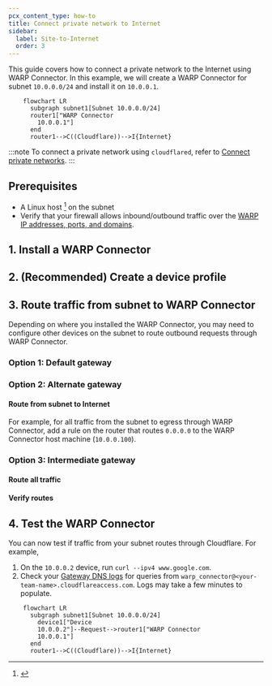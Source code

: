 ```yaml
---
pcx_content_type: how-to
title: Connect private network to Internet
sidebar:
  label: Site-to-Internet
  order: 3
---
```



This guide covers how to connect a private network to the Internet using WARP Connector. In this example, we will create a WARP Connector for subnet `10.0.0.0/24` and install it on `10.0.0.1`.

```mermaid
    flowchart LR
      subgraph subnet1[Subnet 10.0.0.0/24]
      router1["WARP Connector
        10.0.0.1"]
      end
      router1-->C((Cloudflare))-->I{Internet}
```

:::note
To connect a private network using `cloudflared`, refer to [Connect private networks](/cloudflare-one/connections/connect-networks/private-net/cloudflared/).
:::

## Prerequisites

- A Linux host [^1] on the subnet
- Verify that your firewall allows inbound/outbound traffic over the [WARP IP addresses, ports, and domains](/cloudflare-one/connections/connect-devices/warp/deployment/firewall/).

## 1. Install a WARP Connector

<Render file="tunnel/warp-connector-install" />

## 2. (Recommended) Create a device profile

<Render file="tunnel/warp-connector-device-profile" />

## 3. Route traffic from subnet to WARP Connector

Depending on where you installed the WARP Connector, you may need to configure other devices on the subnet to route outbound requests through WARP Connector.

### Option 1: Default gateway

<Render file="tunnel/warp-connector-default-gateway" />

### Option 2: Alternate gateway

<Render file="tunnel/warp-connector-alternate-gateway" />

#### Route from subnet to Internet

For example, for all traffic from the subnet to egress through WARP Connector, add a rule on the router that routes `0.0.0.0` to the WARP Connector host machine (`10.0.0.100`).

<Render file="tunnel/warp-connector-alternate-gateway-flow" />

### Option 3: Intermediate gateway

<Render file="tunnel/warp-connector-intermediate-gateway" />

#### Route all traffic

<Render file="tunnel/warp-connector-route-all-traffic" />

#### Verify routes

<Render file="tunnel/warp-connector-verify-routes" />

## 4. Test the WARP Connector

You can now test if traffic from your subnet routes through Cloudflare. For example,

1. On the `10.0.0.2` device, run `curl --ipv4 www.google.com`.
2. Check your [Gateway DNS logs](/cloudflare-one/insights/logs/gateway-logs/) for queries from `warp_connector@<your-team-name>.cloudflareaccess.com`. Logs may take a few minutes to populate.

```mermaid
    flowchart LR
      subgraph subnet1[Subnet 10.0.0.0/24]
        device1["Device
        10.0.0.2"]--Request-->router1["WARP Connector
        10.0.0.1"]
      end
      router1-->C((Cloudflare))-->I{Internet}
```

[^1]: <Render file="tunnel/warp-connector-linux-packages" />